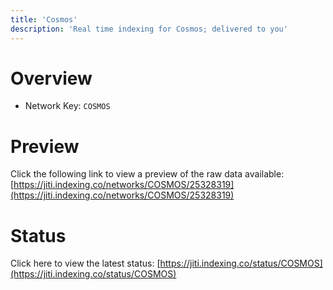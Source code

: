 ```yaml
---
title: 'Cosmos'
description: 'Real time indexing for Cosmos; delivered to you'
---
```


# Overview
- Network Key: `COSMOS`

# Preview
Click the following link to view a preview of the raw data available: [https://jiti.indexing.co/networks/COSMOS/25328319](https://jiti.indexing.co/networks/COSMOS/25328319)

# Status
Click here to view the latest status: [https://jiti.indexing.co/status/COSMOS](https://jiti.indexing.co/status/COSMOS)
